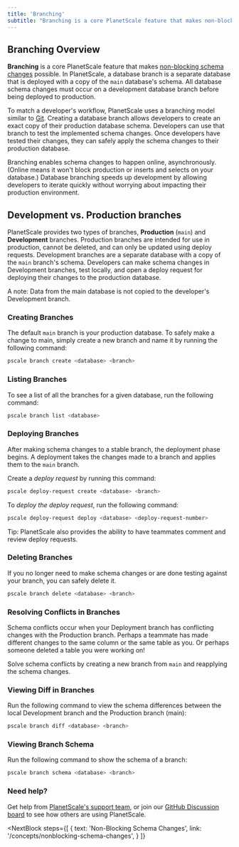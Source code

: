 ```yaml
---
title: 'Branching'
subtitle: "Branching is a core PlanetScale feature that makes non-blocking schema changes possible."
---
```

## Branching Overview
**Branching** is a core PlanetScale feature that makes [non-blocking schema changes](nonblocking-schema-changes) possible. In PlanetScale, a database branch is a separate database that is deployed with a copy of the `main` database's schema. All database schema changes must occur on a development database branch before being deployed to production.

To match a developer's workflow, PlanetScale uses a branching model similar to [Git](https://git-scm.com/book/en/v2/Git-Branching-Basic-Branching-and-Merging). Creating a database branch allows developers to create an exact copy of their production database schema. Developers can use that branch to test the implemented schema changes. Once developers have tested their changes, they can safely apply the schema changes to their production database.

Branching enables schema changes to happen online, asynchronously. (Online means it won't block production or inserts and selects on your database.) Database branching speeds up development by allowing developers to iterate quickly without worrying about impacting their production environment. 

## Development vs. Production branches

PlanetScale provides two types of branches, **Production** (`main`) and **Development** branches. Production branches are intended for use in production, cannot be deleted, and can only be updated using deploy requests. Development branches are a separate database with a copy of the `main` branch's schema. Developers can make schema changes in Development branches, test locally, and open a deploy request for deploying their changes to the production database. 

<InfoBlock type="note">
  A note: Data from the main database is not copied to the developer's Development branch.
</InfoBlock>

### Creating Branches
The default `main` branch is your production database. To safely make a change to main, simply create a new branch and name it by running the following command:

```bash
pscale branch create <database> <branch>
```

### Listing Branches
To see a list of all the branches for a given database, run the following command: 

```bash
pscale branch list <database>
```

### Deploying Branches
After making schema changes to a stable branch, the deployment phase begins. A deployment takes the changes made to a branch and applies them to the `main` branch. 

Create a _deploy request_ by running this command:
```bash
pscale deploy-request create <database> <branch>
```

To _deploy the deploy request_, run the following command:
```bash
pscale deploy-request deploy <database> <deploy-request-number>
```

<InfoBlock type="tip">
Tip: PlanetScale also provides the ability to have teammates comment and review deploy requests.
</InfoBlock>

### Deleting Branches 
If you no longer need to make schema changes or are done testing against your branch, you can safely delete it.
```bash
pscale branch delete <database> <branch>
```

### Resolving Conflicts in Branches
Schema conflicts occur when your Deployment branch has conflicting changes with the Production branch. Perhaps a teammate has made different changes to the same column or the same table as you. Or perhaps someone deleted a table you were working on! 

Solve schema conflicts by creating a new branch from `main` and reapplying the schema changes.  

### Viewing Diff in Branches
Run the following command to view the schema differences between the local Development branch and the Production branch (main): 
```bash
pscale branch diff <database> <branch>
```

### Viewing Branch Schema
Run the following command to show the schema of a branch:
```bash
pscale branch schema <database> <branch>
```

### Need help?
Get help from [PlanetScale's support team](https://www.planetscale.com/support), or join our [GitHub Discussion board](https://github.com/planetscale/beta/discussions) to see how others are using PlanetScale.
 

<NextBlock
  steps={[
    {
      text: 'Non-Blocking Schema Changes',
      link: '/concepts/nonblocking-schema-changes',
    }
  ]}
></NextBlock>
